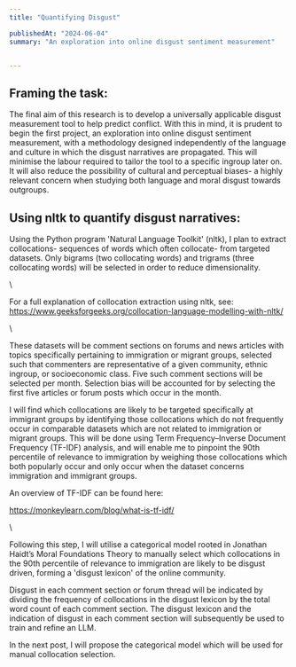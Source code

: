 ```yaml
---
title: "Quantifying Disgust"

publishedAt: "2024-06-04"
summary: "An exploration into online disgust sentiment measurement"


---
```


## Framing the task:

The final aim of this research is to develop a universally applicable disgust measurement tool to help predict conflict. With this in mind, it is prudent to begin the first project, an exploration into online disgust sentiment measurement, with a methodology designed independently of the language and culture in which the disgust narratives are propagated. This will minimise the labour required to tailor the tool to a specific ingroup later on. It will also reduce the possibility of cultural and perceptual biases- a highly relevant concern when studying both language and moral disgust towards outgroups. 

## Using nltk to quantify disgust narratives:

Using the Python program 'Natural Language Toolkit' (nltk), I plan to extract collocations- sequences of words which often collocate- from targeted datasets. Only bigrams (two collocating words) and trigrams (three collocating words) will be selected in order to reduce dimensionality. 

\

For a full explanation of collocation extraction using nltk, see: <https://www.geeksforgeeks.org/collocation-language-modelling-with-nltk/>

\

These datasets will be comment sections on forums and news articles with topics specifically pertaining to immigration or migrant groups, selected such that commenters are representative of a given community, ethnic ingroup, or socioeconomic class. Five such comment sections will be selected per month. Selection bias will be accounted for by selecting the first five articles or forum posts which occur in the month. 

I will find which collocations are likely to be targeted specifically at immigrant groups by identifying those collocations which do not frequently occur in comparable datasets which are not related to immigration or migrant groups. This will be done using Term Frequency–Inverse Document Frequency (TF-IDF) analysis, and will enable me to pinpoint the 90th percentile of relevance to immigration by weighing those collocations which both popularly occur and only occur when the dataset concerns immigration and immigrant groups. 

An overview of TF-IDF can be found here: 

<https://monkeylearn.com/blog/what-is-tf-idf/> 

\

Following this step, I will utilise a categorical model rooted in Jonathan Haidt’s Moral Foundations Theory to manually select which collocations in the 90th percentile of relevance to immigration are likely to be disgust driven, forming a 'disgust lexicon' of the online community. 

Disgust in each comment section or forum thread will be indicated by dividing the frequency of collocations in the disgust lexicon by the total word count of each comment section. The disgust lexicon and the indication of disgust in each comment section will subsequently be used to train and refine an LLM.

In the next post, I will propose the categorical model which will be used for manual collocation selection.